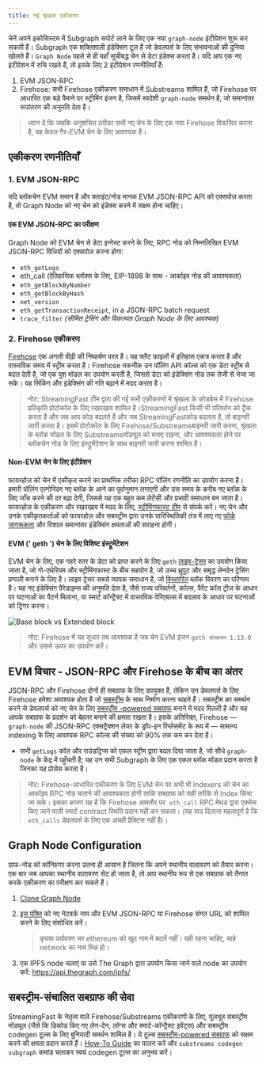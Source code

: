 ```yaml
---
title: नई श्रृंखला एकीकरण
---
```


चेनें अपने इकोसिस्टम में Subgraph सपोर्ट लाने के लिए एक नया `graph-node` इंटीग्रेशन शुरू कर सकती हैं। Subgraph एक शक्तिशाली इंडेक्सिंग टूल हैं जो डेवलपर्स के लिए संभावनाओं की दुनिया खोलते हैं। `Graph Node` पहले से ही यहाँ सूचीबद्ध चेन से डेटा इंडेक्स करता है। यदि आप एक नए इंटीग्रेशन में रुचि रखते हैं, तो इसके लिए 2 इंटीग्रेशन रणनीतियाँ हैं:

1. EVM JSON-RPC
2. Firehose: सभी Firehose एकीकरण समाधान में Substreams शामिल हैं, जो Firehose पर आधारित एक बड़े पैमाने पर स्ट्रीमिंग इंजन है, जिसमें स्वदेशी `graph-node` समर्थन है, जो समानांतर रूपांतरण की अनुमति देता है।

> ध्यान दें कि जबकि अनुशंसित तरीका सभी नए चेन के लिए एक नया Firehose विकसित करना है, यह केवल गैर-EVM चेन के लिए आवश्यक है।

## एकीकरण रणनीतियाँ

### 1. EVM JSON-RPC

यदि ब्लॉकचेन EVM समान है और क्लाइंट/नोड मानक EVM JSON-RPC API को एक्सपोज़ करता है, तो Graph Node को नए चेन को इंडेक्स करने में सक्षम होना चाहिए।

#### एक EVM JSON-RPC का परीक्षण

Graph Node को EVM चेन से डेटा इन्गेस्ट करने के लिए, RPC नोड को निम्नलिखित EVM JSON-RPC विधियों को एक्सपोज़ करना होगा:

- `eth_getLogs`
- eth_call (ऐतिहासिक ब्लॉक्स के लिए, EIP-1898 के साथ - आर्काइव नोड की आवश्यकता)
- `eth_getBlockByNumber`
- `eth_getBlockByHash`
- `net_version`
- `eth_getTransactionReceipt`, in a JSON-RPC batch request
- `trace_filter` _(सीमित ट्रेसिंग और विकल्पतः Graph Node के लिए आवश्यक)_

### 2. Firehose एकीकरण

[Firehose](https://firehose.streamingfast.io/firehose-setup/overview) एक अगली पीढ़ी की निष्कर्षण परत है। यह फ्लैट फ़ाइलों में इतिहास एकत्र करता है और वास्तविक समय में स्ट्रीम करता है। Firehose तकनीक उन पॉलिंग API कॉल्स को एक डेटा स्ट्रीम से बदल देती है, जो एक पुश मॉडल का उपयोग करती है, जिससे डेटा को इंडेक्सिंग नोड तक तेजी से भेजा जा सके। यह सिंकिंग और इंडेक्सिंग की गति बढ़ाने में मदद करता है।

> नोट: StreamingFast टीम द्वारा की गई सभी एकीकरणों में श्रृंखला के कोडबेस में Firehose प्रतिकृति प्रोटोकॉल के लिए रखरखाव शामिल है।StreamingFast किसी भी परिवर्तन को ट्रैक करता है और जब आप कोड बदलते हैं और जब StreamingFastकोड बदलता है, तो बाइनरी जारी करता है। इसमें प्रोटोकॉल के लिए Firehose/Substreamsबाइनरी जारी करना, श्रृंखला के ब्लॉक मॉडल के लिए Substreamsमॉड्यूल को बनाए रखना, और आवश्यकता होने पर ब्लॉकचेन नोड के लिए इंस्ट्रुमेंटेशन के साथ बाइनरी जारी करना शामिल है।

#### Non-EVM चेन के लिए इंटीग्रेशन

फायरहोज़ को चेन में एकीकृत करने का प्राथमिक तरीका RPC पॉलिंग रणनीति का उपयोग करना है। हमारी पॉलिंग एल्गोरिदम नए ब्लॉक के आने का पूर्वानुमान लगाएगी और उस समय के करीब नए ब्लॉक के लिए जाँच करने की दर बढ़ा देगी, जिससे यह एक बहुत कम लेटेंसी और प्रभावी समाधान बन जाता है। फायरहोज़ के एकीकरण और रखरखाव में मदद के लिए, [स्ट्रीमिंगफास्ट टीम](https://www.streamingfast.io/firehose-integration-program) से संपर्क करें। नए चेन और उनके एकीकृतकर्ताओं को फायरहोज़ और सबस्ट्रीम द्वारा उनके पारिस्थितिकी तंत्र में लाए गए [फोर्क जागरूकता](https://substreams.streamingfast.io/documentation/consume/reliability-guarantees) और विशाल समानांतर इंडेक्सिंग क्षमताओं की सराहना होगी।

#### EVM (' geth ') चेन के लिए विशिष्ट इंस्ट्रूमेंटेशन

EVM चेन के लिए, एक गहरे स्तर के डेटा को प्राप्त करने के लिए `geth` [लाइव-ट्रेसर](https://github.com/ethereum/go-ethereum/releases/tag/v1.14.0) का उपयोग किया जाता है, जो गो-एथेरियम और स्ट्रीमिंगफास्ट के बीच सहयोग है, जो उच्च थ्रूपुट और समृद्ध लेनदेन ट्रेसिंग प्रणाली बनाने के लिए है। लाइव ट्रेसर सबसे व्यापक समाधान है, जो [विस्तारित](https://streamingfastio.medium.com/new-block-model-to-accelerate-chain-integration-9f65126e5425) ब्लॉक विवरण का परिणाम है। यह नए इंडेक्सिंग पैरेडाइम्स की अनुमति देता है, जैसे राज्य परिवर्तनों, कॉल्स, पैरेंट कॉल ट्रीज़ के आधार पर घटनाओं का पैटर्न मिलाना, या स्मार्ट कॉन्ट्रैक्ट में वास्तविक वेरिएबल्स में बदलाव के आधार पर घटनाओं को ट्रिगर करना।

![Base block vs Extended block](/img/extended-vs-base-substreams-blocks.png)

> नोट: Firehose में यह सुधार तब आवश्यक है जब चेन EVM इंजन `geth संस्करण 1.13.0` और उससे ऊपर का उपयोग करें।

## EVM विचार - JSON-RPC और Firehose के बीच का अंतर

JSON-RPC और Firehose दोनों ही सबग्राफ के लिए उपयुक्त हैं, लेकिन उन डेवलपर्स के लिए Firehose हमेशा आवश्यक होता है जो [सबस्ट्रीम](https://substreams.streamingfast.io) के साथ निर्माण करना चाहते हैं। सबस्ट्रीम का समर्थन करने से डेवलपर्स को नए चेन के लिए [सबस्ट्रीम -powered सबग्राफ](/subgraphs/cookbook/substreams-powered-subgraphs/) बनाने में मदद मिलती है और यह आपके सबग्राफ के प्रदर्शन को बेहतर बनाने की क्षमता रखता है। इसके अतिरिक्त, Firehose — `graph-node` की JSON-RPC एक्सट्रैक्शन लेयर के ड्रॉप-इन रिप्लेसमेंट के रूप में — सामान्य indexing के लिए आवश्यक RPC कॉल्स की संख्या को 90% तक कम कर देता है।

- सभी `getLogs` कॉल और राउंडट्रिप्स को एकल स्ट्रीम द्वारा बदल दिया जाता है, जो सीधे `graph-node` के केंद्र में पहुँचती है; यह उन सभी Subgraph के लिए एक एकल ब्लॉक मॉडल प्रदान करता है जिनका यह प्रोसेस करता है।

> नोट: Firehose-आधारित एकीकरण के लिए EVM चेन पर अभी भी Indexers को चेन का आर्काइव RPC नोड चलाने की आवश्यकता होगी ताकि सबग्राफ को सही तरीके से Index किया जा सके। इसका कारण यह है कि Firehose आमतौर पर  `eth_call` RPC मेथड द्वारा एक्सेस किए जाने वाली स्मार्ट contract स्थिति प्रदान नहीं कर सकता। (यह याद दिलाना महत्वपूर्ण है कि `eth_calls` डेवलपर्स के लिए एक अच्छी प्रैक्टिस नहीं है)।

## Graph Node Configuration

ग्राफ-नोड  को कॉन्फ़िगर करना उतना ही आसान है जितना कि अपने स्थानीय वातावरण को तैयार करना। एक बार जब आपका स्थानीय वातावरण सेट हो जाता है, तो आप स्थानीय रूप से एक सबग्राफ को तैनात करके एकीकरण का परीक्षण कर सकते हैं।

1. [Clone Graph Node](https://github.com/graphprotocol/graph-node)

2. [इस पंक्ति](https://github.com/graphprotocol/graph-node/blob/master/docker/docker-compose.yml#L22) को नए नेटवर्क नाम और EVM JSON-RPC या Firehose संगत URL को शामिल करने के लिए संशोधित करें।

   > कृपया पर्यावरण चर ethereum को खुद नाम में बदलें नहीं। यही रहना चाहिए, चाहे network का नाम भिन्न हो।

3. एक IPFS node चलाएं या उसे The Graph द्वारा उपयोग किया जाने वाले node का उपयोग करें: https://api.thegraph.com/ipfs/

## सबस्ट्रीम-संचालित सबग्राफ की सेवा

StreamingFast के नेतृत्व वाले Firehose/Substreams एकीकरणों के लिए, मूलभूत सबस्ट्रीम मॉड्यूल (जैसे कि डिकोड किए गए लेन-देन, लॉग्स और स्मार्ट-कॉन्ट्रैक्ट इवेंट्स) और सबस्ट्रीम codegen टूल्स के लिए बुनियादी समर्थन शामिल है। ये टूल्स [सबस्ट्रीम-powered सबग्राफ](/substreams/sps/introduction/) को सक्षम करने की क्षमता प्रदान करते हैं। [How-To Guide](https://substreams.streamingfast.io/documentation/how-to-guides/intro-your-first-application) का पालन करें और `substreams codegen subgraph` कमांड चलाकर स्वयं codegen टूल्स का अनुभव करें।

